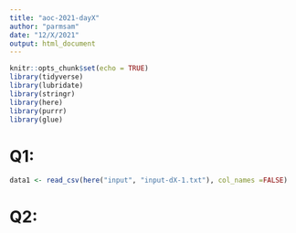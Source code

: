 ```yaml
---
title: "aoc-2021-dayX"
author: "parmsam"
date: "12/X/2021"
output: html_document
---
```


```r
knitr::opts_chunk$set(echo = TRUE)
library(tidyverse)
library(lubridate)
library(stringr)
library(here)
library(purrr)
library(glue)
```

# Q1: 
```r
data1 <- read_csv(here("input", "input-dX-1.txt"), col_names =FALSE)
```
# Q2: 
```r

  
```

